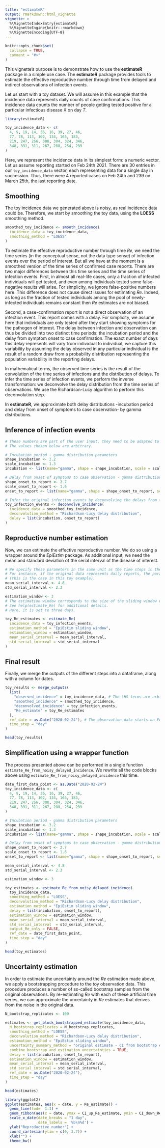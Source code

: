 ```yaml
---
title: "estimateR"
output: rmarkdown::html_vignette
vignette: >
  %\VignetteIndexEntry{estimateR}
  %\VignetteEngine{knitr::rmarkdown}
  %\VignetteEncoding{UTF-8}
---
```


```r
knitr::opts_chunk$set(
  collapse = TRUE,
  comment = "#>"
)
```

This vignette's purpose is to demonstrate how to use the **estimateR** package in a simple use case.
The **estimateR** package provides tools to estimate the effective reproductive number through time from delayed and indirect observations of infection events.

Let us start with a toy dataset. 
We will assume in this example that the incidence data represents daily counts of case confirmations.
This incidence data counts the number of people getting tested positive for a particular infectious disease X on day *T*.

```r
library(estimateR)

toy_incidence_data <- c(
  4, 9, 19, 14, 36, 16, 39, 27, 46,
  77, 78, 113, 102, 134, 165, 183,
  219, 247, 266, 308, 304, 324, 346,
  348, 331, 311, 267, 288, 254, 239
)
```

Here, we represent the incidence data in its simplest form: a numeric vector. Let us assume reporting started on Feb 24th 2021. There are 30 entries in our `toy_incidence_data` vector, each representing data for a single day in succession. Thus, there were 4 reported cases on Feb 24th and 239 on March 25th, the last reporting date.

## Smoothing
The toy incidence data we generated above is noisy, as real incidence data could be.
Therefore, we start by smoothing the toy data, using the **LOESS** smoothing method.

```r
smoothed_toy_incidence <- smooth_incidence(
  incidence_data = toy_incidence_data,
  smoothing_method = "LOESS"
)
```


To estimate the effective reproductive number through time *Re*, we need the time series (in the conceptual sense, not the data type sense) of infection events over the period of interest.
But all we have at the moment is a smoothed version of the time series of confirmed case reports. There are two major differences between this time series and the time series of infection events. 
First, in almost all real-life cases, only a fraction of infected individuals will get tested, and even among individuals tested some false-negative results will arise. For simplicity, we ignore false-positive numbers here.
This difference does not cause direct issues for estimating *Re*. Indeed, as long as the fraction of tested individuals among the pool of newly-infected individuals remains constant then *Re* estimates are not biased.
  
Second, a case-confirmation report is not a direct observation of an infection event. This report comes with a delay. For simplicity, we assume here that individuals are only tested after they start showing symptoms for the pathogen of interest. 
The delay between infection and observation can thus be divided into two distinct time periods: the incubation period and the delay from symptom onset to case confirmation. The exact number of days this delay represents will vary from individual to individual, we capture this variability by assuming the delay observed in any particular individual is the result of a random draw from a probability distribution representing the population variability in the reporting delays.  

In mathematical terms, the observed time series is the result of the convolution of the time series of infections and the distribution of delays. To infer the time series of infection events, we perform the inverse transformation: we deconvolve the delay distribution from the time series of observations. We use the Richardson-Lucy algorithm to perform this deconvolution step. 

In **estimateR**, we approximate both delay distributions -incubation period and delay from onset of symptoms to case observation- by gamma distributions.

## Inference of infection events

```r

# These numbers are part of the user input, they need to be adapted to the particular disease studied.
# The values chosen below are arbitrary.

# Incubation period - gamma distribution parameters
shape_incubation <- 3.2
scale_incubation <- 1.3
incubation <- list(name="gamma", shape = shape_incubation, scale = scale_incubation)

# Delay from onset of symptoms to case observation - gamma distribution parameters
shape_onset_to_report <- 2.7
scale_onset_to_report <- 1.6
onset_to_report <- list(name="gamma", shape = shape_onset_to_report, scale = scale_onset_to_report)

# Infer the original infection events by deconvolving the delays from the smoothed observations.
toy_infection_events <- deconvolve_incidence(
  incidence_data = smoothed_toy_incidence,
  deconvolution_method = "Richardson-Lucy delay distribution",
  delay = list(incubation, onset_to_report)
)
```

## Reproductive number estimation
Now, we can estimate the effective reproductive number. We do so using a wrapper around the *EpiEstim* package. As additional input, we need the mean and standard deviation of the serial interval of the disease of interest.

```r

# We specify these parameters in the same unit as the time steps in the original observation data.
# For instance, if the original data represents daily reports, the parameters below must be specified in days
# (this is the case in this toy example).
mean_serial_interval <- 4.8
std_serial_interval <- 2.3

estimation_window <- 3
# The estimation window corresponds to the size of the sliding window used in EpiEstim.
# See help(estimate_Re) for additional details.
# Here, it is set to three days.

toy_Re_estimates <- estimate_Re(
  incidence_data = toy_infection_events,
  estimation_method = "EpiEstim sliding window",
  estimation_window = estimation_window,
  mean_serial_interval = mean_serial_interval,
  std_serial_interval = std_serial_interval
)
```


## Final result
Finally, we merge the outputs of the different steps into a dataframe, along with a column for dates.
```r
toy_results <- merge_outputs(
  list(
    "observed_incidence" = toy_incidence_data, # The LHS terms are arbitrary names for the output of each step.
    "smoothed_incidence" = smoothed_toy_incidence,
    "deconvolved_incidence" = toy_infection_events,
    "Re_estimate" = toy_Re_estimates
  ),
  ref_date = as.Date("2020-02-24"), # The observation data starts on Feb 24th 2021.
  time_step = "day"
)

head(toy_results)
```


## Simplification using a wrapper function
The process presented above can be performed in a single function `estimate_Re_from_noisy_delayed_incidence`.
We rewrite all the code blocks above using `estimate_Re_from_noisy_delayed_incidence` this time.

```r
date_first_data_point <- as.Date("2020-02-24")
toy_incidence_data <- c(
  4, 9, 19, 14, 36, 16, 39, 27, 46,
  77, 78, 113, 102, 134, 165, 183,
  219, 247, 266, 308, 304, 324, 346,
  348, 331, 311, 267, 288, 254, 239
)

# Incubation period - gamma distribution parameters
shape_incubation <- 3.2 
scale_incubation <- 1.3
incubation <- list(name="gamma", shape = shape_incubation, scale = scale_incubation)

# Delay from onset of symptoms to case observation - gamma distribution parameters
shape_onset_to_report <- 2.7
scale_onset_to_report <- 1.6
onset_to_report <- list(name="gamma", shape = shape_onset_to_report, scale = scale_onset_to_report)

mean_serial_interval <- 4.8
std_serial_interval <- 2.3

estimation_window <- 3

toy_estimates <- estimate_Re_from_noisy_delayed_incidence(
  toy_incidence_data,
  smoothing_method = "LOESS",
  deconvolution_method = "Richardson-Lucy delay distribution",
  estimation_method = "EpiEstim sliding window",
  delay = list(incubation, onset_to_report),
  estimation_window = estimation_window,
  mean_serial_interval = mean_serial_interval,
  std_serial_interval  = std_serial_interval,
  output_Re_only = FALSE,
  ref_date = date_first_data_point,
  time_step = "day"
)

head(toy_estimates)
```


## Uncertainty estimation

In order to estimate the uncertainty around the *Re* estimation made above, we apply a bootstrapping procedure to the toy observation data.
This procedure produces a number of so-called bootstrap samples from the original observations.
By re-estimating *Re* with each of these artificial time series, we can approximate the uncertainty in *Re* estimates 
that derives from the noise in the original data.


```r
N_bootstrap_replicates <- 100

estimates <- get_block_bootstrapped_estimate(toy_incidence_data,
  N_bootstrap_replicates = N_bootstrap_replicates,
  smoothing_method = "LOESS",
  deconvolution_method = "Richardson-Lucy delay distribution",
  estimation_method = "EpiEstim sliding window",
  uncertainty_summary_method = "original estimate - CI from bootstrap estimates",
  combine_bootstrap_and_estimation_uncertainties = TRUE,
  delay = list(incubation, onset_to_report),
  estimation_window = estimation_window,
  mean_serial_interval = mean_serial_interval,
  std_serial_interval = std_serial_interval,
  ref_date = as.Date("2020-02-24"),
  time_step = "day"
)

head(estimates)
```
```r
library(ggplot2)
ggplot(estimates, aes(x = date, y = Re_estimate)) +
  geom_line(lwd=  1.1) +
  geom_ribbon(aes(x = date, ymax = CI_up_Re_estimate, ymin = CI_down_Re_estimate), alpha = 0.15, colour = NA) +
  scale_x_date(date_breaks = "1 day", 
               date_labels = '%b\n%d') +
  ylab("Reproductive number") +
  coord_cartesian(ylim = c(0, 3.7)) +
  xlab("") +
  theme_bw()
```

